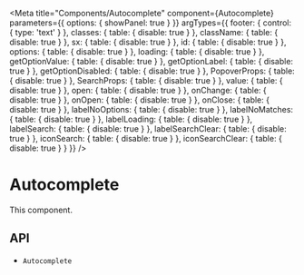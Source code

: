 

<Meta
  title="Components/Autocomplete"
  component={Autocomplete}
  parameters={{
    options: { showPanel: true }
  }}
  argTypes={{
    footer: {
      control: {
        type: 'text'
      }
    },
    classes: {
      table: {
        disable: true
      }
    },
    className: {
      table: {
        disable: true
      }
    },
    sx: {
      table: {
        disable: true
      }
    },
    id: {
      table: {
        disable: true
      }
    },
    options: {
      table: {
        disable: true
      }
    },
    loading: {
      table: {
        disable: true
      }
    },
    getOptionValue: {
      table: {
        disable: true
      }
    },
    getOptionLabel: {
      table: {
        disable: true
      }
    },
    getOptionDisabled: {
      table: {
        disable: true
      }
    },
    PopoverProps: {
      table: {
        disable: true
      }
    },
    SearchProps: {
      table: {
        disable: true
      }
    },
    value: {
      table: {
        disable: true
      }
    },
    open: {
      table: {
        disable: true
      }
    },
    onChange: {
      table: {
        disable: true
      }
    },
    onOpen: {
      table: {
        disable: true
      }
    },
    onClose: {
      table: {
        disable: true
      }
    },
    labelNoOptions: {
      table: {
        disable: true
      }
    },
    labelNoMatches: {
      table: {
        disable: true
      }
    },
    labelLoading: {
      table: {
        disable: true
      }
    },
    labelSearch: {
      table: {
        disable: true
      }
    },
    labelSearchClear: {
      table: {
        disable: true
      }
    },
    iconSearch: {
      table: {
        disable: true
      }
    },
    iconSearchClear: {
      table: {
        disable: true
      }
    }
  }}
/>

# Autocomplete

This component.

<Canvas>
  <Story story={stories.Demo} name="Demo" />
</Canvas>

<ArgsTable story="Demo" />

## API

<ul>
  <li>
    <LinkTo kind="components-api-Autocomplete" story="page">
      <code>Autocomplete</code>
    </LinkTo>
  </li>
</ul>

